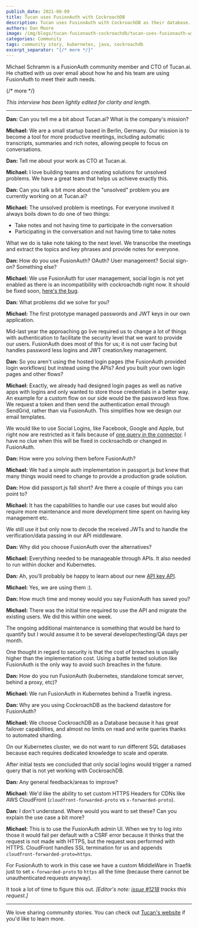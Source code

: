```yaml
---
publish_date: 2021-08-09 
title: Tucan uses FusionAuth with CockroachDB
description: Tucan uses FusionAuth with CockroachDB as their database.
authors: Dan Moore
image: /img/blogs/tucan-fusionauth-cockroachdb/tucan-uses-fusionauth-with-cockroachdb-header-image.png
categories: Community
tags: community story, kubernetes, java, cockroachdb
excerpt_separator: "{/* more */}"
---
```


Michael Schramm is a FusionAuth community member and CTO of Tucan.ai. He chatted with us over email about how he and his team are using FusionAuth to meet their auth needs. 

{/* more */}

*This interview has been lightly edited for clarity and length.*

-------

**Dan:** Can you tell me a bit about Tucan.ai? What is the company's mission?

**Michael:** We are a small startup based in Berlin, Germany. Our mission is to become a tool for more productive meetings, including automatic transcripts, summaries and rich notes, allowing people to focus on conversations.

**Dan:** Tell me about your work as CTO at Tucan.ai.

**Michael:** I love building teams and creating solutions for unsolved problems. We have a great team that helps us achieve exactly this.

**Dan:** Can you talk a bit more about the "unsolved" problem you are currently working on at Tucan.ai?

**Michael:** The unsolved problem is meetings. For everyone involved it always boils down to do one of two things: 

* Take notes and not having time to participate in the conversation
* Participating in the conversation and not having time to take notes

What we do is take note taking to the next level. We transcribe the meetings and extract the topics and key phrases and provide notes for everyone.

**Dan:** How do you use FusionAuth? OAuth? User management? Social sign-on? Something else?

**Michael:** We use FusionAuth for user management, social login is not yet enabled as there is an incompatibility with cockroachdb right now. It should be fixed soon, [here's the bug](https://github.com/cockroachdb/cockroach/issues/40963).

**Dan:** What problems did we solve for you? 

**Michael:** The first prototype managed passwords and JWT keys in our own application. 

Mid-last year the approaching go live required us to change a lot of things with authentication to facilitate the security level that we want to provide our users. FusionAuth does most of this for us; it is not user facing but handles password less logins and JWT creation/key management.

**Dan:** So you aren't using the hosted login pages (the FusionAuth provided login workflows) but instead using the APIs? And you built your own login pages and other flows?

**Michael:** Exactly, we already had designed login pages as well as native apps with logins and only wanted to store those credentials in a better way. An example for a custom flow on our side would be the password less flow. We request a token and then send the authentication email through SendGrid, rather than via FusionAuth. This simplifies how we design our email templates.

We would like to use Social Logins, like Facebook, Google and Apple, but right now are restricted as it fails because of [one query in the connector](/community/forum/topic/950/cockroach-compatibility-problem-on-connector-signin). I have no clue when this will be fixed in cockroachdb or changed in FusionAuth.

**Dan:** How were you solving them before FusionAuth?

**Michael:** We had a simple auth implementation in passport.js but knew that many things would need to change to provide a production grade solution.

**Dan:** How did passport.js fall short? Are there a couple of things you can point to? 

**Michael:** It has the capabilities to handle our use cases but would also require more maintenance and more development time spent on having key management etc. 

We still use it but only now to decode the received JWTs and to handle the verification/data passing in our API middleware.

**Dan:** Why did you choose FusionAuth over the alternatives?

**Michael:** Everything needed to be manageable through APIs. It also needed to run within docker and Kubernetes.

**Dan:** Ah, you'll probably be happy to learn about our new [API key API](/docs/apis/api-keys). 

**Michael:** Yes, we are using them :).

**Dan:** How much time and money would you say FusionAuth has saved you?

**Michael:** There was the initial time required to use the API and migrate the existing users. We did this within one week. 

The ongoing additional maintenance is something that would be hard to quantify but I would assume it to be several developer/testing/QA days per month. 

One thought in regard to security is that the cost of breaches is usually higher than the implementation cost. Using a battle tested solution like FusionAuth is the only way to avoid such breaches in the future.

**Dan:** How do you run FusionAuth (kubernetes, standalone tomcat server, behind a proxy, etc)?

**Michael:** We run FusionAuth in Kubernetes behind a Traefik ingress.

**Dan:** Why are you using CockroachDB as the backend datastore for FusionAuth?

**Michael:** We choose CockroachDB as a Database because it has great failover capabilities, and almost no limits on read and write queries thanks to automated sharding. 

On our Kubernetes cluster, we do not want to run different SQL databases because each requires dedicated knowledge to scale and operate.

After initial tests we concluded that only social logins would trigger a named query that is not yet working with CockroachDB.

**Dan:** Any general feedback/areas to improve?

**Michael:** We'd like the ability to set custom HTTPS Headers for CDNs like AWS CloudFront (`cloudfront-forwarded-proto` vs `x-forwarded-proto`).

**Dan:** I don't understand. Where would you want to set these? Can you explain the use case a bit more?

**Michael:** This is to use the FusionAuth admin UI. When we try to log into those it would fail per default with a CSRF error because it thinks that the request is not made with HTTPS, but the request *was* performed with HTTPS. CloudFront handles SSL termination for us and appends `cloudfront-forwarded-proto=https`. 

For FusionAuth to work in this case we have a custom MiddleWare in Traefik just to set `x-forwarded-proto` to `https` all the time (because there cannot be unauthenticated requests anyway). 

It took a lot of time to figure this out. _[Editor's note: [issue #1218](https://github.com/FusionAuth/fusionauth-issues/issues/1218) tracks this request.]_

-------

We love sharing community stories. You can check out [Tucan's website](https://tucan.ai/) if you'd like to learn more.
